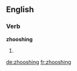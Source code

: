 ==English==

===Verb===
'''zhooshing'''

# {{third-person singular of|zhoosh}}

[[de:zhooshing]]
[[fr:zhooshing]]